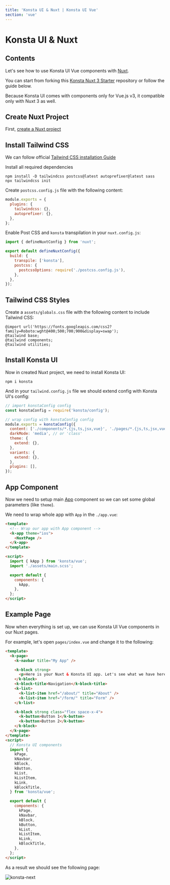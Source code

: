 ```yaml
---
title: 'Konsta UI & Nuxt | Konsta UI Vue'
section: 'vue'
---
```


# Konsta UI & Nuxt

## Contents

Let's see how to use Konsta UI Vue components with [Nuxt](https://v3.nuxtjs.org).

You can start from forking this [Konsta Nuxt 3 Starter](https://github.com/konstaui/konsta-nuxt3-starter) repository or follow the guide below.

<div class="important-note">
  Because Konsta UI comes with components only for Vue.js v3, it compatible only
  with Nuxt 3 as well.
</div>

## Create Nuxt Project

First, [create a Nuxt project](https://v3.nuxtjs.org/getting-started/installation)

## Install Tailwind CSS

We can follow official [Tailwind CSS installation Guide](https://tailwindcss.com/docs/installation/using-postcss)

Install all required dependencies

```
npm install -D tailwindcss postcss@latest autoprefixer@latest sass
npx tailwindcss init
```

Create `postcss.config.js` file with the following content:

```js
module.exports = {
  plugins: {
    tailwindcss: {},
    autoprefixer: {},
  },
};
```

Enable Post CSS and `konsta` transpilation in your `nuxt.config.js`:

```js
import { defineNuxtConfig } from 'nuxt';

export default defineNuxtConfig({
  build: {
    transpile: ['konsta'],
    postcss: {
      postcssOptions: require('./postcss.config.js'),
    },
  },
});
```

## Tailwind CSS Styles

Create a `assets/globals.css` file with the following content to include Tailwind CSS:

```
@import url('https://fonts.googleapis.com/css2?family=Roboto:wght@400;500;700;900&display=swap');
@tailwind base;
@tailwind components;
@tailwind utilities;
```

## Install Konsta UI

Now in created Nuxt project, we need to install Konsta UI:

```
npm i konsta
```

And in your `tailwind.config.js` file we should extend config with Konsta UI's config:

```js
// import konstaConfig config
const konstaConfig = require('konsta/config');

// wrap config with konstaConfig config
module.exports = konstaConfig({
  content: ['./components/*.{js,ts,jsx,vue}', './pages/*.{js,ts,jsx,vue}'],
  darkMode: 'media', // or 'class'
  theme: {
    extend: {},
  },
  variants: {
    extend: {},
  },
  plugins: [],
});
```

## App Component

Now we need to setup main [App](/vue/app) component so we can set some global parameters (like `theme`).

We need to wrap whole app with `App` in the `./app.vue`:

```html
<template>
  <!-- Wrap our app with App component -->
  <k-app theme="ios">
    <NuxtPage />
  </k-app>
</template>

<script>
  import { kApp } from 'konsta/vue';
  import './assets/main.scss';

  export default {
    components: {
      kApp,
    },
  };
</script>
```

## Example Page

Now when everything is set up, we can use Konsta UI Vue components in our Nuxt pages.

For example, let's open `pages/index.vue` and change it to the following:

```html
<template>
  <k-page>
    <k-navbar title="My App" />

    <k-block strong>
      <p>Here is your Nuxt & Konsta UI app. Let's see what we have here.</p>
    </k-block>
    <k-block-title>Navigation</k-block-title>
    <k-list>
      <k-list-item href="/about/" title="About" />
      <k-list-item href="/form/" title="Form" />
    </k-list>

    <k-block strong class="flex space-x-4">
      <k-button>Button 1</k-button>
      <k-button>Button 2</k-button>
    </k-block>
  </k-page>
</template>
<script>
  // Konsta UI components
  import {
    kPage,
    kNavbar,
    kBlock,
    kButton,
    kList,
    kListItem,
    kLink,
    kBlockTitle,
  } from 'konsta/vue';

  export default {
    components: {
      kPage,
      kNavbar,
      kBlock,
      kButton,
      kList,
      kListItem,
      kLink,
      kBlockTitle,
    },
  };
</script>
```

As a result we should see the following page:

<img
  class="w-full max-w-[375px] rounded-lg border border-black/10"
  src="/images/docs/k-next.png"
  alt="konsta-next"
/>
